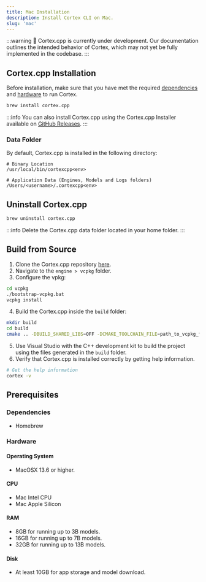 ```yaml
---
title: Mac Installation
description: Install Cortex CLI on Mac.
slug: 'mac'
---
```



:::warning
🚧 Cortex.cpp is currently under development. Our documentation outlines the intended behavior of Cortex, which may not yet be fully implemented in the codebase.
:::

## Cortex.cpp Installation
Before installation, make sure that you have met the required [dependencies](#dependencies) and [hardware](#hardware) to run Cortex.

```sh
brew install cortex.cpp
```
:::info
You can also install Cortex.cpp using the Cortex.cpp Installer available on [GitHub Releases](https://github.com/janhq/cortex/releases).
:::
### Data Folder
By default, Cortex.cpp is installed in the following directory:
```
# Binary Location
/usr/local/bin/cortexcpp<env>

# Application Data (Engines, Models and Logs folders)
/Users/<username>/.cortexcpp<env>
```
## Uninstall Cortex.cpp
```sh
brew uninstall cortex.cpp
```
:::info
Delete the Cortex.cpp data folder located in your home folder.
:::
## Build from Source

1. Clone the Cortex.cpp repository [here](https://github.com/janhq/cortex.cpp).
2. Navigate to the `engine > vcpkg` folder.
3. Configure the vpkg:

```bash
cd vcpkg
./bootstrap-vcpkg.bat
vcpkg install
```
4. Build the Cortex.cpp inside the `build` folder:

```bash
mkdir build
cd build
cmake .. -DBUILD_SHARED_LIBS=OFF -DCMAKE_TOOLCHAIN_FILE=path_to_vcpkg_folder/vcpkg/scripts/buildsystems/vcpkg.cmake -DVCPKG_TARGET_TRIPLET=x64-windows-static
```
5. Use Visual Studio with the C++ development kit to build the project using the files generated in the `build` folder.
6. Verify that Cortex.cpp is installed correctly by getting help information.

```sh
# Get the help information
cortex -v
```

## Prerequisites

### Dependencies
- Homebrew

### Hardware
#### Operating System
- MacOSX 13.6 or higher.
#### CPU
- Mac Intel CPU
- Mac Apple Silicon
#### RAM
- 8GB for running up to 3B models.
- 16GB for running up to 7B models.
- 32GB for running up to 13B models.
#### Disk
- At least 10GB for app storage and model download.